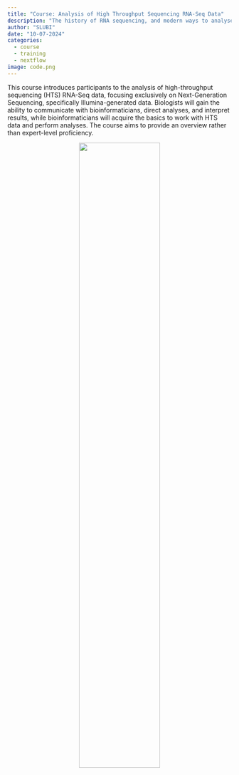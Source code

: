 ```yaml
---
title: "Course: Analysis of High Throughput Sequencing RNA-Seq Data"
description: "The history of RNA sequencing, and modern ways to analyse the data."
author: "SLUBI"
date: "10-07-2024"
categories:
  - course
  - training
  - nextflow
image: code.png
---
```


This course introduces participants to the analysis of high-throughput sequencing (HTS) RNA-Seq data, focusing exclusively on Next-Generation Sequencing, specifically Illumina-generated data. Biologists will gain the ability to communicate with bioinformaticians, direct analyses, and interpret results, while bioinformaticians will acquire the basics to work with HTS data and perform analyses. The course aims to provide an overview rather than expert-level proficiency.

<center>
![](code.png){.class width=60%}